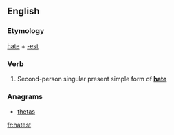 ==English==

===Etymology===
[[hate]] + [[-est]]

===Verb===
{{en-verb form}}

# {{context|archaic}} Second-person singular present simple form of '''[[hate]]'''

===Anagrams===
* [[thetas#English|thetas]]

[[fr:hatest]]